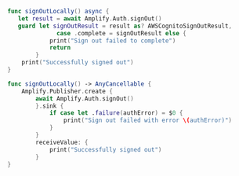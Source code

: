 <BlockSwitcher>

<Block name="Async/Await (iOS 13+)">

```swift
func signOutLocally() async {
   let result = await Amplify.Auth.signOut()
   guard let signOutResult = result as? AWSCognitoSignOutResult,
              case .complete = signOutResult else {
            print("Sign out failed to complete")
            return
        }
    print("Successfully signed out")
}
```

</Block>

<Block name="Combine (iOS 13+)">

```swift
func signOutLocally() -> AnyCancellable {
    Amplify.Publisher.create {
        await Amplify.Auth.signOut()
        }.sink {
            if case let .failure(authError) = $0 {
                print("Sign out failed with error \(authError)")
            }
        }
        receiveValue: {
            print("Successfully signed out")
        }
}
```

</Block>

</BlockSwitcher>
